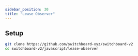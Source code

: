 ```yaml
---
sidebar_position: 30
title: "Lease Observer"
---
```


## Setup

```bash
git clone https://github.com/switchboard-xyz/switchboard-v2
cd switchboard-v2/javascript/lease-observer
```

